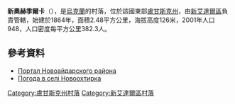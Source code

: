 {{coord|48|54|48|N|38|48|28|E|scale:100000|display=title}}

'''新奧赫季爾卡'''（{{lang-uk|Новоохтирка}}），是[[烏克蘭|烏克蘭]]的村落，位於該國東部[[盧甘斯克州|盧甘斯克州]]，由[[新艾達爾區|新艾達爾區]]負責管轄，始建於1864年，面積2.48平方公里，海拔高度126米，2001年人口948，人口密度每平方公里382.3人。

==參考資料==
* [https://web.archive.org/web/20150404045554/http://www.naydar.org.ua/ Портал Новоайдарского района]
* [http://weather.in.ua/ua/lyganskaja/17871 Погода в селі Новоохтирка] {{Wayback|url=http://weather.in.ua/ua/lyganskaja/17871 |date=20111220032805 }}

{{DEFAULTSORT:Новоохтирка}}
[[Category:盧甘斯克州村落|Category:盧甘斯克州村落]]
[[Category:新艾達爾區村落|Category:新艾達爾區村落]]


{{Luhansk-geo-stub}}
